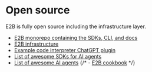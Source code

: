 # Open source

E2B is fully open source including the infrastructure layer.

- [E2B monorepo containing the SDKs, CLI, and docs](https://github.com/e2b-dev/e2b)
- [E2B infrastructure](https://github.com/e2b-dev/infra)
- [Example code interpreter ChatGPT plugin](https://github.com/e2b-dev/llm-code-interpreter)
- [List of awesome SDKs for AI agents](https://github.com/e2b-dev/awesome-sdks-for-ai-agents)
- [List of awesome AI agents](https://github.com/e2b-dev/awesome-ai-agents)
{/* - [E2B cookbook](https://github.com/e2b-dev/e2b-cookbook) */}

